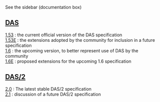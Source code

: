 See the sidebar (documentation box)

== [[DAS/1|DAS]] ==
; [http://www.biodas.org/documents/spec.html 1.53] : the current official version of the DAS specification 
; [http://www.dasregistry.org/spec_1.53E.jsp 1.53E] : the extensions adopted by the community for inclusion in a future specification
; [[DAS1.6|1.6]] : the upcoming version, to better represent use of DAS by the community
; [[DAS1.6E|1.6E]] : proposed extensions for the upcoming 1.6 specification
== [[DAS/2]] ==
; [http://biodas.org/documents/das2/das2_protocol.html 2.0] : The latest stable DAS/2 specification
; [[DAS/2.1/Spec|2.1]] : discussion of a future DAS/2 specification